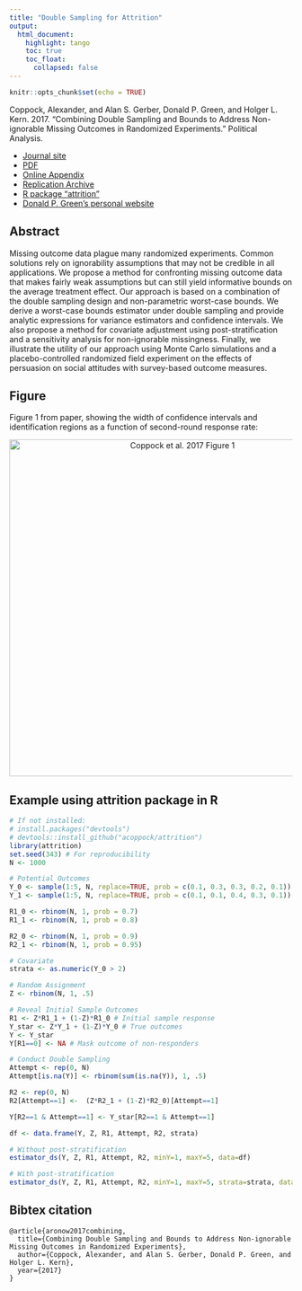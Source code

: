 ```yaml
---
title: "Double Sampling for Attrition"
output: 
  html_document:
    highlight: tango
    toc: true
    toc_float:
      collapsed: false
---
```


```r
knitr::opts_chunk$set(echo = TRUE)
```

Coppock, Alexander, and Alan S. Gerber, Donald P. Green, and Holger L. Kern. 2017. "Combining Double Sampling and Bounds to Address Non-ignorable Missing Outcomes in Randomized Experiments." Political Analysis.

- [Journal site](https://papers.ssrn.com/sol3/papers2.cfm?abstract_id=2305788)
- [PDF](papers/CGGK_attrition_preproof.pdf)
- [Online Appendix](papers/CGGK_attrition_appendix.pdf)
- [Replication Archive]()
- [R package "attrition"]()
- [Donald P. Green's personal website](https://sites.google.com/site/donaldpgreen/)

## Abstract

Missing outcome data plague many randomized experiments. Common solutions rely on ignorability assumptions that may not be credible in all applications. We propose a method for confronting missing outcome data that makes fairly weak assumptions but can still yield informative bounds on the average treatment effect. Our approach is based on a combination of the double sampling design and non-parametric worst-case bounds. We derive a worst-case bounds estimator under double sampling and provide analytic expressions for variance estimators and confidence intervals. We also propose a method for covariate adjustment using post-stratification and a sensitivity analysis for non-ignorable missingness. Finally, we illustrate the utility of our approach using Monte Carlo simulations and a placebo-controlled randomized field experiment on the effects of persuasion on social attitudes with survey-based outcome measures.

## Figure

Figure 1 from paper, showing the width of confidence intervals and identification regions as a function of second-round response rate:

<center><img src="images/CGGK_attrition_fig.pdf" alt="Coppock et al. 2017 Figure 1" width="600"></center>

## Example using attrition package in R

```r
# If not installed:
# install.packages("devtools")
# devtools::install_github("acoppock/attrition")
library(attrition)
set.seed(343) # For reproducibility
N <- 1000

# Potential Outcomes
Y_0 <- sample(1:5, N, replace=TRUE, prob = c(0.1, 0.3, 0.3, 0.2, 0.1))
Y_1 <- sample(1:5, N, replace=TRUE, prob = c(0.1, 0.1, 0.4, 0.3, 0.1))

R1_0 <- rbinom(N, 1, prob = 0.7)
R1_1 <- rbinom(N, 1, prob = 0.8)

R2_0 <- rbinom(N, 1, prob = 0.9)
R2_1 <- rbinom(N, 1, prob = 0.95)

# Covariate
strata <- as.numeric(Y_0 > 2)

# Random Assignment
Z <- rbinom(N, 1, .5)

# Reveal Initial Sample Outcomes
R1 <- Z*R1_1 + (1-Z)*R1_0 # Initial sample response
Y_star <- Z*Y_1 + (1-Z)*Y_0 # True outcomes
Y <- Y_star
Y[R1==0] <- NA # Mask outcome of non-responders

# Conduct Double Sampling
Attempt <- rep(0, N)
Attempt[is.na(Y)] <- rbinom(sum(is.na(Y)), 1, .5)

R2 <- rep(0, N)
R2[Attempt==1] <-  (Z*R2_1 + (1-Z)*R2_0)[Attempt==1]

Y[R2==1 & Attempt==1] <- Y_star[R2==1 & Attempt==1]

df <- data.frame(Y, Z, R1, Attempt, R2, strata)

# Without post-stratification
estimator_ds(Y, Z, R1, Attempt, R2, minY=1, maxY=5, data=df)

# With post-stratification
estimator_ds(Y, Z, R1, Attempt, R2, minY=1, maxY=5, strata=strata, data=df)
```


## Bibtex citation
```
@article{aronow2017combining,
  title={Combining Double Sampling and Bounds to Address Non-ignorable Missing Outcomes in Randomized Experiments},
  author={Coppock, Alexander, and Alan S. Gerber, Donald P. Green, and Holger L. Kern},
  year={2017}
}
```





